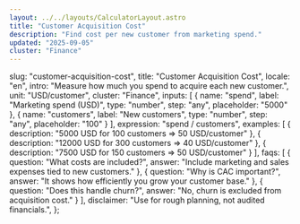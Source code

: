 ```yaml
---
layout: ../../layouts/CalculatorLayout.astro
title: "Customer Acquisition Cost"
description: "Find cost per new customer from marketing spend."
updated: "2025-09-05"
cluster: "Finance"
---
```


  slug: "customer-acquisition-cost",
  title: "Customer Acquisition Cost",
  locale: "en",
  intro: "Measure how much you spend to acquire each new customer.",
  unit: "USD/customer",
  cluster: "Finance",
  inputs: [
    { name: "spend", label: "Marketing spend (USD)", type: "number", step: "any", placeholder: "5000" },
    { name: "customers", label: "New customers", type: "number", step: "any", placeholder: "100" }
  ],
  expression: "spend / customers",
  examples: [
    { description: "5000 USD for 100 customers ⇒ 50 USD/customer" },
    { description: "12000 USD for 300 customers ⇒ 40 USD/customer" },
    { description: "7500 USD for 150 customers ⇒ 50 USD/customer" }
  ],
  faqs: [
    { question: "What costs are included?", answer: "Include marketing and sales expenses tied to new customers." },
    { question: "Why is CAC important?", answer: "It shows how efficiently you grow your customer base." },
    { question: "Does this handle churn?", answer: "No, churn is excluded from acquisition cost." }
  ],
  disclaimer: "Use for rough planning, not audited financials.",
};

<Calculator schema={schema} />
